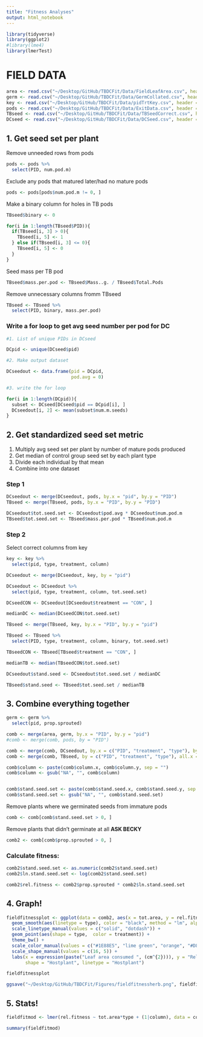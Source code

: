 ```yaml
---
title: "Fitness Analyses"
output: html_notebook
---
```



```r
library(tidyverse)
library(ggplot2)
#library(lme4)
library(lmerTest)
```

# FIELD DATA

```r
area <- read.csv("~/Desktop/GitHub/TBDCFit/Data/FieldLeafArea.csv", header = TRUE)
germ <- read.csv("~/Desktop/GitHub/TBDCFit/Data/GermCollated.csv", header = TRUE)
key <- read.csv("~/Desktop/GitHub/TBDCFit/Data/pidTrtKey.csv", header = TRUE)
pods <- read.csv("~/Desktop/GitHub/TBDCFit/Data/ExitData.csv", header = TRUE)
TBseed <- read.csv("~/Desktop/GitHub/TBDCFit/Data/TBSeedCorrect.csv", header = TRUE)
DCseed <- read.csv("~/Desktop/GitHub/TBDCFit/Data/DCSeed.csv", header = TRUE)
```

## 1. Get seed set per plant

Remove unneeded rows from  pods

```r
pods <- pods %>%
  select(PID, num.pod.m)
```

Exclude any pods that matured later/had no mature pods

```r
pods <- pods[pods$num.pod.m != 0, ]
```



Make a binary column for holes in TB pods

```r
TBseed$binary <- 0
```

```r
for(i in 1:length(TBseed$PID)){
  if(TBseed[i, 3] > 0){
    TBseed[i, 5] <- 1
  } else if(TBseed[i, 3] <= 0){
    TBseed[i, 5] <- 0
  }
}

```

Seed mass per TB pod 

```r
TBseed$mass.per.pod <- TBseed$Mass..g. / TBseed$Total.Pods
```

Remove unnecessary columns fromm TBseed

```r
TBseed <- TBseed %>%
  select(PID, binary, mass.per.pod)
```


### Write a for loop to get avg seed number per pod for DC

```r
#1. List of unique PIDs in DCseed

DCpid <- unique(DCseed$pid)

#2. Make output dataset

DCseedout <- data.frame(pid = DCpid, 
                        pod.avg = 0)

#3. write the for loop 

for(i in 1:length(DCpid)){
  subset <- DCseed[DCseed$pid == DCpid[i], ]
  DCseedout[i, 2] <- mean(subset$num.m.seeds)
}
```


## 2. Get standardized seed set metric

1. Multiply avg seed set per plant by number of mature pods produced
2. Get median of control group seed set by each plant type
3. Divide each individual by that mean 
4. Combine into one dataset 

### Step 1


```r
DCseedout <- merge(DCseedout, pods, by.x = "pid", by.y = "PID")
TBseed <- merge(TBseed, pods, by.x = "PID", by.y = "PID")

DCseedout$tot.seed.set <- DCseedout$pod.avg * DCseedout$num.pod.m
TBseed$tot.seed.set <- TBseed$mass.per.pod * TBseed$num.pod.m
```


### Step 2

Select correct columns from key

```r
key <- key %>%
  select(pid, type, treatment, column)
```


```r
DCseedout <- merge(DCseedout, key, by = "pid")

DCseedout <- DCseedout %>%
  select(pid, type, treatment, column, tot.seed.set)

DCseedCON <- DCseedout[DCseedout$treatment == "CON", ]

medianDC <- median(DCseedCON$tot.seed.set)

```


```r
TBseed <- merge(TBseed, key, by.x = "PID", by.y = "pid")

TBseed <- TBseed %>%
  select(PID, type, treatment, column, binary, tot.seed.set)

TBseedCON <- TBseed[TBseed$treatment == "CON", ]

medianTB <- median(TBseedCON$tot.seed.set)

```


```r
DCseedout$stand.seed <- DCseedout$tot.seed.set / medianDC

TBseed$stand.seed <- TBseed$tot.seed.set / medianTB
```

## 3. Combine everything together

```r
germ <- germ %>%
  select(pid, prop.sprouted)

comb <- merge(area, germ, by.x = "PID", by.y = "pid")
#comb <- merge(comb, pods, by = "PID")

comb <- merge(comb, DCseedout, by.x = c("PID", "treatment", "type"), by.y = c("pid", "treatment", "type"), all.x = TRUE)
comb <- merge(comb, TBseed, by = c("PID", "treatment", "type"), all.x = TRUE)

comb$column <- paste(comb$column.x, comb$column.y, sep = "")
comb$column <- gsub("NA", "", comb$column)


comb$stand.seed.set <- paste(comb$stand.seed.x, comb$stand.seed.y, sep = "")
comb$stand.seed.set <- gsub("NA", "", comb$stand.seed.set)
```

Remove plants where we germinated seeds from immature pods

```r
comb <- comb[comb$stand.seed.set > 0, ]
```

Remove plants that didn't germinate at all **ASK BECKY**

```r
comb2 <- comb[comb$prop.sprouted > 0, ]
```


### Calculate fitness: 

```r
comb2$stand.seed.set <- as.numeric(comb2$stand.seed.set)
comb2$ln.stand.seed.set <- log(comb2$stand.seed.set)

comb2$rel.fitness <- comb2$prop.sprouted * comb2$ln.stand.seed.set
```

## 4. Graph! 

```r
fieldfitnessplot <- ggplot(data = comb2, aes(x = tot.area, y = rel.fitness)) + 
  geom_smooth(aes(linetype = type), color = "black", method = "lm", alpha = 0.2) + 
  scale_linetype_manual(values = c("solid", "dotdash")) + 
  geom_point(aes(shape = type,  color = treatment)) + 
  theme_bw() + 
  scale_color_manual(values = c("#1E88E5", "lime green", "orange", "#D81B60")) + 
  scale_shape_manual(values = c(16, 5)) + 
  labs(x = expression(paste("Leaf area consumed ", (cm^{2}))), y = "Relative fitness", color = "Treatment group",
       shape = "Hostplant", linetype = "Hostplant")

fieldfitnessplot

```




```r
ggsave("~/Desktop/GitHub/TBDCFit/Figures/fieldfitnessherb.png", fieldfitnessplot, width = 8, height = 5)
```

## 5. Stats! 

```r
fieldfitmod <- lmer(rel.fitness ~ tot.area*type + (1|column), data = comb2)

summary(fieldfitmod)
```

